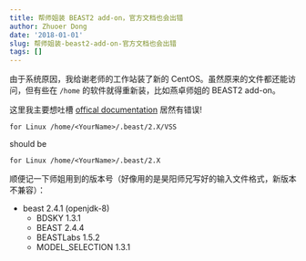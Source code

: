 ```yaml
---
title: 帮师姐装 BEAST2 add-on，官方文档也会出错
author: Zhuoer Dong
date: '2018-01-01'
slug: 帮师姐装-beast2-add-on-官方文档也会出错
tags: []
---
```


由于系统原因，我给谢老师的工作站装了新的 CentOS。虽然原来的文件都还能访问，但有些在 `/home` 的软件就得重新装，比如燕卓师姐的 BEAST2 add-on。

这里我主要想吐槽 [offical documentation](https://www.beast2.org/managing-packages/) 居然有错误!

```
for Linux /home/<YourName>/.beast/2.X/VSS
```

should be 

```
for Linux /home/<YourName>/.beast/2.X
```


顺便记一下师姐用到的版本号（好像用的是昊阳师兄写好的输入文件格式，新版本不兼容）：

- beast 2.4.1 (openjdk-8)
  - BDSKY 1.3.1
  - BEAST 2.4.4
  - BEASTLabs 1.5.2
  - MODEL_SELECTION 1.3.1


